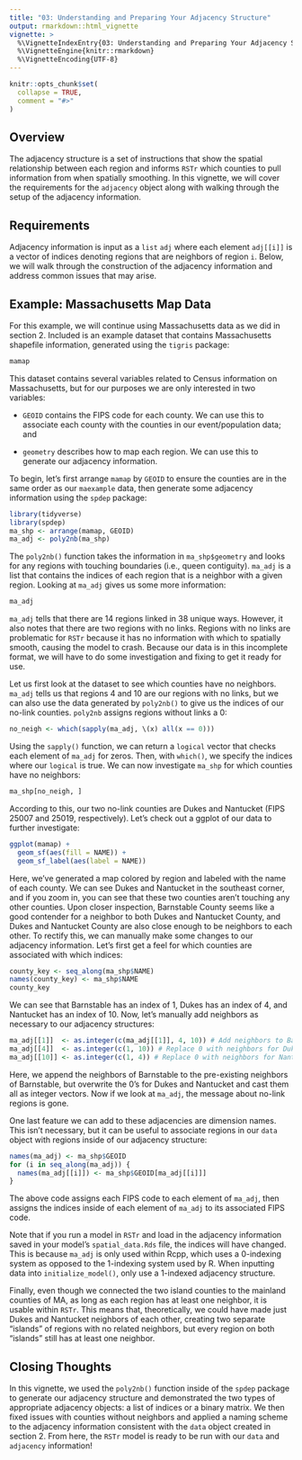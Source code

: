 ```yaml
---
title: "03: Understanding and Preparing Your Adjacency Structure"
output: rmarkdown::html_vignette
vignette: >
  %\VignetteIndexEntry{03: Understanding and Preparing Your Adjacency Structure}
  %\VignetteEngine{knitr::rmarkdown}
  %\VignetteEncoding{UTF-8}
---
```


```r
knitr::opts_chunk$set(
  collapse = TRUE,
  comment = "#>"
)
```

## Overview {#sec-overview}

The adjacency structure is a set of instructions that show the spatial relationship between each region and informs `RSTr` which counties to pull information from when spatially smoothing. In this vignette, we will cover the requirements for the `adjacency` object along with walking through the setup of the adjacency information.

## Requirements

Adjacency information is input as a `list` `adj` where each element `adj[[i]]` is a vector of indices denoting regions that are neighbors of region `i`. Below, we will walk through the construction of the adjacency information and address common issues that may arise.

## Example: Massachusetts Map Data

For this example, we will continue using Massachusetts data as we did in section 2. Included is an example dataset that contains Massachusetts shapefile information, generated using the `tigris` package:

```r
mamap
```

This dataset contains several variables related to Census information on Massachusetts, but for our purposes we are only interested in two variables:

-   `GEOID` contains the FIPS code for each county. We can use this to associate each county with the counties in our event/population data; and

-   `geometry` describes how to map each region. We can use this to generate our adjacency information.

To begin, let's first arrange `mamap` by `GEOID` to ensure the counties are in the same order as our `maexample` data, then generate some adjacency information using the `spdep` package:

```r
library(tidyverse)
library(spdep)
ma_shp <- arrange(mamap, GEOID)
ma_adj <- poly2nb(ma_shp)
```

The `poly2nb()` function takes the information in `ma_shp$geometry` and looks for any regions with touching boundaries (i.e., queen contiguity). `ma_adj` is a list that contains the indices of each region that is a neighbor with a given region. Looking at `ma_adj` gives us some more information:

```r
ma_adj
```

`ma_adj` tells that there are 14 regions linked in 38 unique ways. However, it also notes that there are two regions with no links. Regions with no links are problematic for `RSTr` because it has no information with which to spatially smooth, causing the model to crash. Because our data is in this incomplete format, we will have to do some investigation and fixing to get it ready for use.

Let us first look at the dataset to see which counties have no neighbors. `ma_adj` tells us that regions 4 and 10 are our regions with no links, but we can also use the data generated by `poly2nb()` to give us the indices of our no-link counties. `poly2nb` assigns regions without links a 0:

```r
no_neigh <- which(sapply(ma_adj, \(x) all(x == 0)))
```

Using the `sapply()` function, we can return a `logical` vector that checks each element of `ma_adj` for zeros. Then, with `which()`, we specify the indices where our `logical` is true. We can now investigate `ma_shp` for which counties have no neighbors:

```r
ma_shp[no_neigh, ]
```

According to this, our two no-link counties are Dukes and Nantucket (FIPS 25007 and 25019, respectively). Let's check out a ggplot of our data to further investigate:

```r
ggplot(mamap) +
  geom_sf(aes(fill = NAME)) +
  geom_sf_label(aes(label = NAME))
```

Here, we've generated a map colored by region and labeled with the name of each county. We can see Dukes and Nantucket in the southeast corner, and if you zoom in, you can see that these two counties aren't touching any other counties. Upon closer inspection, Barnstable County seems like a good contender for a neighbor to both Dukes and Nantucket County, and Dukes and Nantucket County are also close enough to be neighbors to each other. To rectify this, we can manually make some changes to our adjacency information. Let's first get a feel for which counties are associated with which indices:

```r
county_key <- seq_along(ma_shp$NAME)
names(county_key) <- ma_shp$NAME
county_key
```

We can see that Barnstable has an index of 1, Dukes has an index of 4, and Nantucket has an index of 10. Now, let's manually add neighbors as necessary to our adjacency structures:

```r
ma_adj[[1]]  <- as.integer(c(ma_adj[[1]], 4, 10)) # Add neighbors to Barnstable
ma_adj[[4]]  <- as.integer(c(1, 10)) # Replace 0 with neighbors for Dukes
ma_adj[[10]] <- as.integer(c(1, 4)) # Replace 0 with neighbors for Nantucket
```

Here, we append the neighbors of Barnstable to the pre-existing neighbors of Barnstable, but overwrite the 0's for Dukes and Nantucket and cast them all as integer vectors. Now if we look at `ma_adj`, the message about no-link regions is gone.

One last feature we can add to these adjacencies are dimension names. This isn't necessary, but it can be useful to associate regions in our `data` object with regions inside of our adjacency structure:

```r
names(ma_adj) <- ma_shp$GEOID
for (i in seq_along(ma_adj)) {
  names(ma_adj[[i]]) <- ma_shp$GEOID[ma_adj[[i]]]
}
```

The above code assigns each FIPS code to each element of `ma_adj`, then assigns the indices inside of each element of `ma_adj` to its associated FIPS code.

Note that if you run a model in `RSTr` and load in the adjacency information saved in your model's `spatial_data.Rds` file, the indices will have changed. This is because `ma_adj` is only used within Rcpp, which uses a 0-indexing system as opposed to the 1-indexing system used by R. When inputting data into `initialize_model()`, only use a 1-indexed adjacency structure.

Finally, even though we connected the two island counties to the mainland counties of MA, as long as each region has at least one neighbor, it is usable within `RSTr`. This means that, theoretically, we could have made just Dukes and Nantucket neighbors of each other, creating two separate "islands" of regions with no related neighbors, but every region on both "islands" still has at least one neighbor.

## Closing Thoughts

In this vignette, we used the `poly2nb()` function inside of the `spdep` package to generate our adjacency structure and demonstrated the two types of appropriate adjacency objects: a list of indices or a binary matrix. We then fixed issues with counties without neighbors and applied a naming scheme to the adjacency information consistent with the `data` object created in section 2. From here, the `RSTr` model is ready to be run with our `data` and `adjacency` information!
